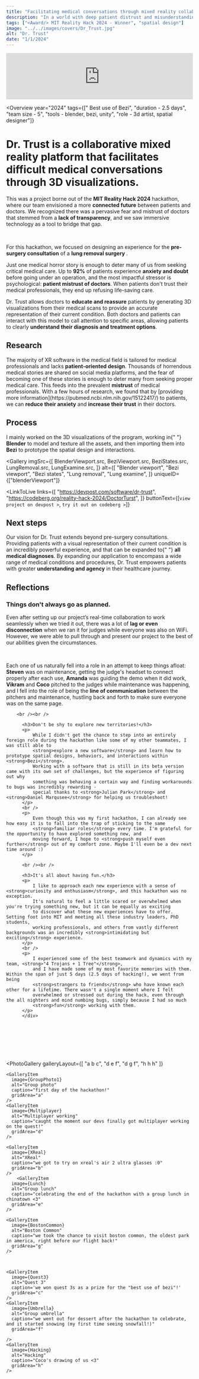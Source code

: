 ```yaml
---
title: "Facilitating medical conversations through mixed reality collaboration"
description: "In a world with deep patient distrust and misunderstanding, Dr. Trust allows doctors to <strong>educate and reassure</strong> patients through clear <strong>visualizations</strong> of medical issues and how they can be treated."
tags: ["<Award/> MIT Reality Hack 2024 - Winner", "spatial design"]
image: "../../images/covers/Dr_Trust.jpg"
alt: "Dr. Trust"
date: "1/1/2024"
---
```






<div style="height: 125px" />
<div class="video">
  <iframe
    width="100%"
    height="100%"
    src="https://www.youtube.com/embed/Eb-JIFDZGYc?si=IfbHEB1R1gKG2uji"
    title="YouTube video player"
    frameborder="0"
    allow="accelerometer; autoplay; clipboard-write; encrypted-media; gyroscope; picture-in-picture; web-share"
    allowfullscreen
  ></iframe>
</div>

<div class="caseStudyVideo">

<Overview
  year="2024"
  tags={["<Award/> Best use of Bezi", "duration - 2.5 days", "team size - 5", "tools - blender, bezi, unity", "role - 3d artist, spatial designer"]}
>

<h1 slot="header">
  <span style="color: var(--darkAccent)">Dr. Trust</span> is a collaborative
  mixed reality platform that facilitates difficult medical conversations
  through 3D visualizations.
</h1>
<div slot="overviewDescription">
  <p>
    This was a project borne out of the <strong>MIT Reality Hack 2024</strong>
    hackathon, where our team envisioned a more
    <strong>connected future</strong> between patients and doctors. We
    recognized there was a pervasive fear and mistrust of doctors that stemmed
    from a <strong>lack of transparency</strong>, and we saw immersive
    technology as a tool to bridge that gap.
  </p>
  <br />
  <p>
    For this hackathon, we focused on designing an experience for the
    <strong>pre-surgery consultation</strong> of a <strong>
      lung removal surgery
    </strong>.
  </p>
</div>

</Overview>

<ProblemSolutionStatement>
  <p slot='problem'>
    Just one medical horror story is enough to deter many of us from seeking critical medical care.
    Up to <strong>92%</strong> of patients experience <strong>anxiety and doubt</strong> before going under an operation, and 
    the most impactful stressor is psychological: <strong>patient mistrust of doctors</strong>. When patients don't trust their medical professionals, 
    they end up refusing life-saving care.
  </p>

  <p slot="solution">
    Dr. Trust allows doctors to <strong>educate and reassure</strong> patients by generating 
    3D visualizations from their medical scans to provide an accurate representation
    of their current condition. Both doctors and patients can interact with this model to call attention to specific areas, allowing 
    patients to clearly <strong>understand their diagnosis and treatment options</strong>.
  </p>
</ProblemSolutionStatement>

<PageSection>
  <h2 slot="sectionTitle">Research</h2>
  <p slot="description">
    The majority of XR software in the medical field is tailored for medical
    professionals and lacks <strong>patient-oriented design</strong>. Thousands
    of horrendous medical stories are shared on social media platforms, and the
    fear of becoming one of these stories is enough to deter many from seeking
    proper medical care. This feeds into the prevalent <strong>mistrust</strong>
    of medical professionals. With a few hours of research, we found that by [providing
    more information](https://pubmed.ncbi.nlm.nih.gov/15122417/) to patients, we
    can <strong>reduce their anxiety</strong>
    and <strong>increase their trust</strong> in their doctors.
  </p>
</PageSection>

<PageSection>
  <h2 slot="sectionTitle">Process</h2>
  <p slot="description">
    I mainly worked on the 3D visualizations of the program, working in{" "}
    <strong>Blender</strong> to model and texture all the assets, and then
    importing them into <strong>Bezi</strong> to prototype the spatial design
    and interactions.
  </p>
</PageSection>

<Gallery
  imgSrc={[
    BlenderViewport.src,
    BeziViewport.src,
    BeziStates.src,
    LungRemoval.src,
    LungExamine.src,
  ]}
  alt={[
    "Blender viewport",
    "Bezi viewport",
    "Bezi states",
    "Lung removal",
    "Lung examine",
  ]}
  uniqueID={["blenderViewport"]}
></Gallery>

<LinkToLive
  links={[
    "https://devpost.com/software/dr-trust",
    "https://codeberg.org/reality-hack-2024/DoctorTurst",
  ]}
  buttonText={[`view project on devpost >`, `try it out on codeberg >`]}
>
  <h2 slot="header">Next steps</h2>
  <p slot="body">
    Our vision for Dr. Trust extends beyond pre-surgery consultations. Providing
    patients with a visual representation of their current condition is an
    incredibly powerful experience, and that can be expanded to{" "}
    <strong>all medical diagnoses</strong>. By expanding our application to
    encompass a wide range of medical conditions and procedures, Dr. Trust
    empowers patients with greater <strong>understanding and agency</strong> in
    their healthcare journey.
  </p>
</LinkToLive>

<PageSection>
<h2 slot="sectionTitle">Reflections</h2>
  <div  slot="description">
      <h3>Things don't always go as planned.</h3>
        <p>
            Even after setting up our project’s real-time collaboration to work seamlessly when we tried it out, there was a lot of <strong>lag or even disconnection</strong>
            when we ran it for judges while everyone was also on WiFi. However, we were able to pull through and present our project to the best of our abilities
            given the circumstances.
        </p>
        <br />
        <p>
            Each one of us naturally fell into a role in an attempt to keep things afloat: <strong>Steven</strong> was on maintenance, getting the judge's headset to connect properly
            after each use, <strong>Amanda</strong> was guiding the demo when it did work, <strong>Vikram</strong> and <strong>Coco</strong> pitched to the judges while maintenance was happening, and I fell into 
            the role of being the <strong>line of communication</strong> between the pitchers and maintenance, hustling back and forth to make sure everyone was on the same page.
        </p>

        <br /><br />

          <h3>Don't be shy to explore new territories!</h3>
          <p>
              While I didn't get the chance to step into an entirely foreign role during the hackathon like some of my other teammates, I was still able to
              <strong>explore a new software</strong> and learn how to prototype spatial designs, behaviors, and interactions within <strong>Bezi</strong>.
              Working with a software that is still in its beta version came with its own set of challenges, but the experience of figuring out why
              something was behaving a certain way and finding workarounds to bugs was incredibly rewarding -
              special thanks to <strong>Julian Park</strong> and <strong>Daniel Marqusee</strong> for helping us troubleshoot!
          </p>
          <br />
          <p>
              Even though this was my first hackathon, I can already see how easy it is to fall into the trap of sticking to the same
              <strong>familiar roles</strong> every time. I'm grateful for the opportunity to have explored something new, and
              moving forward, I hope to <strong>push myself even further</strong> out of my comfort zone. Maybe I'll even be a dev next time around :)
          </p>

          <br /><br />

          <h3>It's all about having fun.</h3>
          <p>
              I like to approach each new experience with a sense of <strong>curiosity and enthusiasm</strong>, and this hackathon was no exception.
              It's natural to feel a little scared or overwhelmed when you're trying something new, but it can be equally as exciting
              to discover what these new experiences have to offer. Setting foot into MIT and meeting all these industry leaders, PhD students,
              working professionals, and others from vastly different backgrounds was an incredibly <strong>intimidating but exciting</strong> experience.
          </p>
          <br />
          <p>
              I experienced some of the best teamwork and dynamics with my team, <strong>"4 Trojans + 1 Tree"</strong>,
              and I have made some of my most favorite memories with them. Within the span of just 5 days (2.5 days of hacking!), we went from being
              <strong>strangers to friends</strong> who have known each other for a lifetime. There wasn't a single moment where I felt
              overwhelmed or stressed out during the hack, even through the all nighters and mind numbing bugs, simply because I had so much
              <strong>fun</strong> working with them.
          </p>
          </div>

</PageSection>
<br /><br /><br /><br /><br />

</div>

<PhotoGallery 
  galleryLayout={[
    "a b c",
    "d e f",
    "d g f",
    "h h h"
  ]}
>
  
    <GalleryItem
      image={GroupPhoto1}
      alt="Group photo"
      caption="first day of the hackathon!"
      gridArea="a"
    />
    <GalleryItem
      image={Multiplayer}
      alt="Multiplayer working"
      caption="caught the moment our devs finally got multiplayer working on the quest!"
      gridArea="d"
    />

    <GalleryItem
      image={XReal}
      alt="XReal"
      caption="we got to try on xreal's air 2 ultra glasses :0"
      gridArea="b"
    />
        <GalleryItem
      image={Lunch}
      alt="Group lunch"
      caption="celebrating the end of the hackathon with a group lunch in chinatown <3"
      gridArea="e"
    />

    <GalleryItem
      image={BostonCommon}
      alt="Boston Common"
      caption="we took the chance to visit boston common, the oldest park in america, right before our flight back!"
      gridArea="g"
    />



    <GalleryItem
      image={Quest3}
      alt="Quest 3"
      caption='we won quest 3s as a prize for the "best use of bezi"!'
      gridArea="c"
    />
    <GalleryItem
      image={Umbrella}
      alt="Group umbrella"
      caption="we went out for dessert after the hackathon to celebrate, and it started snowing (my first time seeing snowfall!)"
      gridArea="f"

    />
    <GalleryItem
      image={Hacking}
      alt="Hacking"
      caption="Coco's drawing of us <3"
      gridArea="h"
    />

</PhotoGallery>
